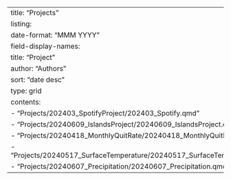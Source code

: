 ---
title: "Projects"
listing: 
  date-format: "MMM YYYY"
  field-display-names: 
    title: "Project"
    author: "Authors"
  sort: "date desc"
  type: grid
  contents: 
    - "Projects/202403_SpotifyProject/202403_Spotify.qmd"
    - "Projects/20240609_IslandsProject/20240609_IslandsProject.qmd"
    - "Projects/20240418_MonthlyQuitRate/20240418_MonthlyQuitRate.qmd"
    - "Projects/20240517_SurfaceTemperature/20240517_SurfaceTemperature.qmd"
    - "Projects/20240607_Precipitation/20240607_Precipitation.qmd"
---
